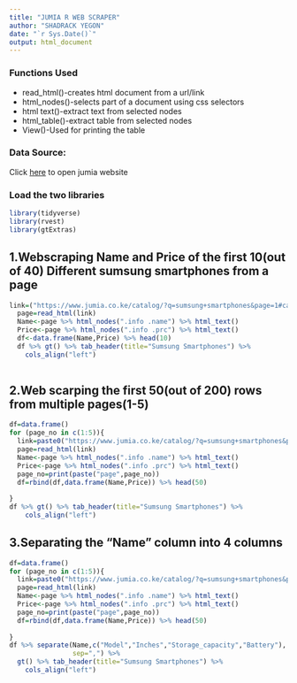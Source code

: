 ```yaml
---
title: "JUMIA R WEB SCRAPER"
author: "SHADRACK YEGON"
date: "`r Sys.Date()`"
output: html_document
---
```



### Functions Used
* read_html()-creates html document from a url/link
* html_nodes()-selects part of a document using css selectors
* html text()-extract text from selected nodes
* html_table()-extract table from selected nodes
* View()-Used for printing the table

### Data Source:
Click [here](https://www.jumia.co.ke/catalog/?q=sumsung+smartphones&page=1#catalog-listing) to open jumia website

### Load the two libraries
```r
library(tidyverse)
library(rvest)
library(gtExtras)

```
## 1.Webscraping Name and Price of the first 10(out of 40) Different sumsung smartphones from a page 
```r
link=("https://www.jumia.co.ke/catalog/?q=sumsung+smartphones&page=1#catalog-listing")
  page=read_html(link)
  Name<-page %>% html_nodes(".info .name") %>% html_text()
  Price<-page %>% html_nodes(".info .prc") %>% html_text()
  df<-data.frame(Name,Price) %>% head(10)
  df %>% gt() %>% tab_header(title="Sumsung Smartphones") %>% 
    cols_align("left")
  

```



## 2.Web scarping the first 50(out of 200) rows from multiple pages(1-5)
```r
df=data.frame()
for (page_no in c(1:5)){
  link=paste0("https://www.jumia.co.ke/catalog/?q=sumsung+smartphones&page=",page_no,"#catalog-listing")
  page=read_html(link)
  Name<-page %>% html_nodes(".info .name") %>% html_text()
  Price<-page %>% html_nodes(".info .prc") %>% html_text() 
  page_no=print(paste("page",page_no))
  df=rbind(df,data.frame(Name,Price)) %>% head(50)
  
}
df %>% gt() %>% tab_header(title="Sumsung Smartphones") %>% 
    cols_align("left")

```



## 3.Separating the "Name" column into 4 columns
```r
df=data.frame()
for (page_no in c(1:5)){
  link=paste0("https://www.jumia.co.ke/catalog/?q=sumsung+smartphones&page=",page_no,"#catalog-listing")
  page=read_html(link)
  Name<-page %>% html_nodes(".info .name") %>% html_text()
  Price<-page %>% html_nodes(".info .prc") %>% html_text() 
  page_no=print(paste("page",page_no))
  df=rbind(df,data.frame(Name,Price)) %>% head(50)
  
}
df %>% separate(Name,c("Model","Inches","Storage_capacity","Battery"),
                sep=",") %>%
  gt() %>% tab_header(title="Sumsung Smartphones") %>% 
    cols_align("left")

 
```


